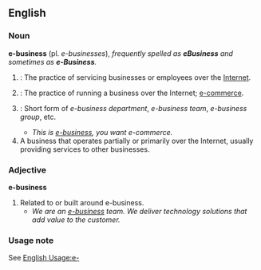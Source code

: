 == English ==

=== Noun ===
'''e-business''' (pl. ''e-businesses''), ''frequently spelled as '''''eBusiness''''' and sometimes as '''''e-Business'''''.''

# {{uncountable}}: The practice of servicing businesses or employees over the [[Internet]].
# {{uncountable}}: The practice of running a business over the Internet; [[e-commerce]].
# {{uncountable}}: Short form of ''e-business department'', ''e-business team'', ''e-business group'', etc.
#* ''This is [[e-business]], you want e-commerce.''
# A business that operates partially or primarily over the Internet, usually providing services to other businesses.

=== Adjective ===
'''e-business'''

# Related to or built around e-business.
#* ''We are an [[e-business]] team.  We deliver technology solutions that add value to the customer.''

===Usage note===
See [[English Usage:e-]]